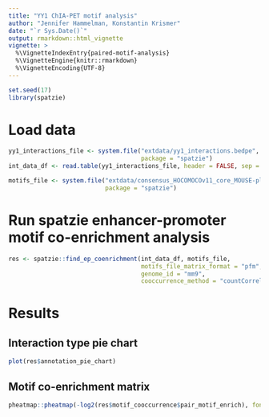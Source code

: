 ```yaml
---
title: "YY1 ChIA-PET motif analysis"
author: "Jennifer Hammelman, Konstantin Krismer"
date: "`r Sys.Date()`"
output: rmarkdown::html_vignette
vignette: >
  %\VignetteIndexEntry{paired-motif-analysis}
  %\VignetteEngine{knitr::rmarkdown}
  %\VignetteEncoding{UTF-8}
---
```


```r
set.seed(17)
library(spatzie)
```

# Load data

```r
yy1_interactions_file <- system.file("extdata/yy1_interactions.bedpe",
                                     package = "spatzie")
int_data_df <- read.table(yy1_interactions_file, header = FALSE, sep = "\t")

motifs_file <- system.file("extdata/consensus_HOCOMOCOv11_core_MOUSE-plus_YY1.piq",
                           package = "spatzie")
```

# Run spatzie enhancer-promoter motif co-enrichment analysis

```r
res <- spatzie::find_ep_coenrichment(int_data_df, motifs_file,
                                     motifs_file_matrix_format = "pfm",
                                     genome_id = "mm9",
                                     cooccurrence_method = "countCorrelation")
```

# Results

## Interaction type pie chart

```r
plot(res$annotation_pie_chart)
```

## Motif co-enrichment matrix

```r
pheatmap::pheatmap(-log2(res$motif_cooccurrence$pair_motif_enrich), fontsize = 6)
```
